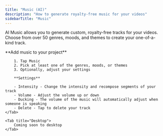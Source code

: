 ```yaml
---
title: "Music (AI)"
description: "How to generate royalty-free music for your videos"
sidebarTitle: "Music"
---
```


AI Music allows you to generate custom, royalty-free tracks for your videos. Choose from over 50 genres, moods, and themes to create your one-of-a-kind track.

<Tabs>
    <Tab title="iOS">
        **Add music to your project**

        1. Tap Music
        2. Pick at least one of the genres, moods, or themes
        3. Optionally, adjust your settings

        **Settings**

        - Intensity - Change the intensity and recompose segments of your track
        - Volume - Adjust the volume up or down
        - Ducking - The volume of the music will automatically adjust when someone is speaking
        - Delete - Tap to delete your track
    </Tab>

    <Tab title="Desktop">
        Coming soon to desktop
    </Tab>
</Tabs>
